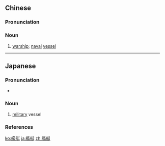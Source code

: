 {{also|舰艇}}
==Chinese==
{{zh-forms|s=舰艇}}

===Pronunciation===
{{zh-pron
|m=jiàntǐng
|c=laam6 teng5,laam6 ting5
|c_note=laam6 teng5 - vernacular; laam6 ting5 - literary
|mn=lām-théng
|cat=n
}}

===Noun===
{{zh-noun}}

# [[warship]]; [[naval]] [[vessel]]

----

==Japanese==
{{ja-kanjitab|かん|てい|yomi=o}}

===Pronunciation===
* {{ja-pron|かんてい|acc=0|acc_ref=NHK}}

===Noun===
{{ja-noun|かんてい}}

# [[military]] vessel

===References===
<references/>

[[ko:艦艇]]
[[ja:艦艇]]
[[zh:艦艇]]